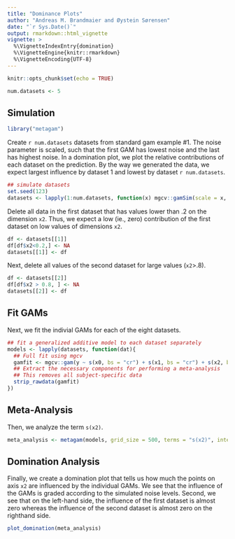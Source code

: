 ```yaml
---
title: "Dominance Plots"
author: "Andreas M. Brandmaier and Øystein Sørensen"
date: "`r Sys.Date()`"
output: rmarkdown::html_vignette
vignette: >
  %\VignetteIndexEntry{domination}
  %\VignetteEngine{knitr::rmarkdown}
  %\VignetteEncoding{UTF-8}
---
```


```r
knitr::opts_chunk$set(echo = TRUE)

num.datasets <- 5
```

## Simulation

```r
library("metagam")
```

Create `r num.datasets` datasets from standard gam example #1. The noise parameter is scaled, such that the first GAM has lowest noise and the last has highest noise. In a domination plot, we plot the relative contributions of each dataset on the prediction. By the way we generated the data, we expect largest influence by dataset 1 and lowest by dataset `r num.datasets`.

```r
## simulate datasets
set.seed(123)
datasets <- lapply(1:num.datasets, function(x) mgcv::gamSim(scale = x, verbose = FALSE))
```

Delete all data in the first dataset that has values lower than .2 on the dimension `x2`. Thus, we expect a low (ie., zero) contribution of the first dataset on low values of dimensions `x2`.

```r
df <- datasets[[1]]
df[df$x2<0.2,] <- NA
datasets[[1]] <- df
```

Next, delete all values of the second dataset for large values (`x2`>.8).

```r
df <- datasets[[2]]
df[df$x2 > 0.8, ] <- NA
datasets[[2]] <- df
```

## Fit GAMs

Next, we fit the indivial GAMs for each of the eight datasets.

```r
## fit a generalized additive model to each dataset separately
models <- lapply(datasets, function(dat){
  ## Full fit using mgcv
  gamfit <- mgcv::gam(y ~ s(x0, bs = "cr") + s(x1, bs = "cr") + s(x2, bs = "cr"), data = dat)
  ## Extract the necessary components for performing a meta-analysis
  ## This removes all subject-specific data
  strip_rawdata(gamfit)
})
```

## Meta-Analysis

Then, we analyze the term `s(x2)`.

```r
meta_analysis <- metagam(models, grid_size = 500, terms = "s(x2)", intercept = TRUE)
```

## Domination Analysis

Finally, we create a domination plot that tells us how much the points on axis `x2` are 
influenced by the individual GAMs. We see that the influence of the GAMs is graded 
according to the simulated noise levels. Second, we see that on the left-hand side, the influence of the
first dataset is almost zero whereas the influence of the second dataset is almost zero
on the righthand side.

```r
plot_domination(meta_analysis)
```

